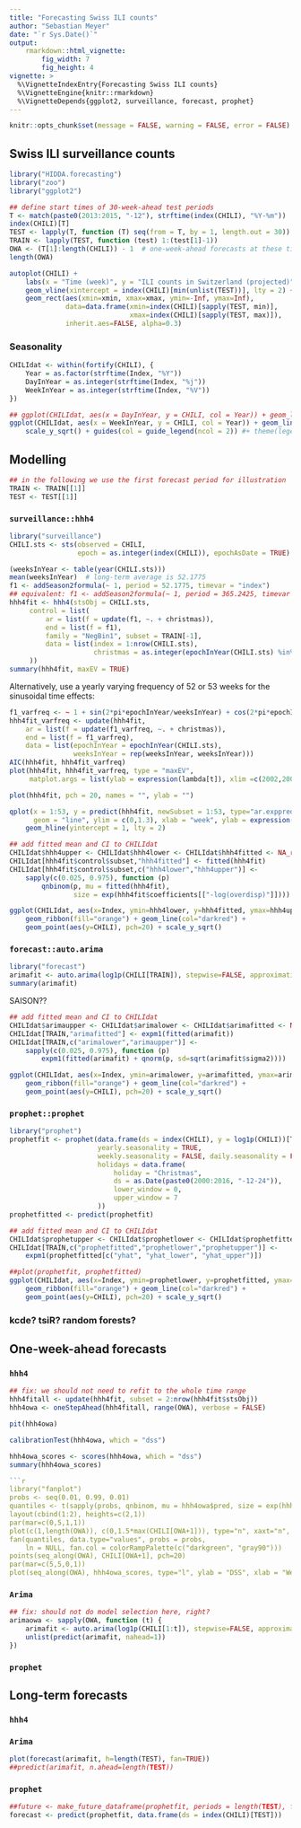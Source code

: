 ```yaml
---
title: "Forecasting Swiss ILI counts"
author: "Sebastian Meyer"
date: "`r Sys.Date()`"
output:
    rmarkdown::html_vignette:
        fig_width: 7
        fig_height: 4
vignette: >
  %\VignetteIndexEntry{Forecasting Swiss ILI counts}
  %\VignetteEngine{knitr::rmarkdown}
  %\VignetteDepends{ggplot2, surveillance, forecast, prophet}
---
```


```r
knitr::opts_chunk$set(message = FALSE, warning = FALSE, error = FALSE)
```


## Swiss ILI surveillance counts

```r
library("HIDDA.forecasting")
library("zoo")
library("ggplot2")

## define start times of 30-week-ahead test periods
T <- match(paste0(2013:2015, "-12"), strftime(index(CHILI), "%Y-%m"))
index(CHILI)[T]
TEST <- lapply(T, function (T) seq(from = T, by = 1, length.out = 30))
TRAIN <- lapply(TEST, function (test) 1:(test[1]-1))
OWA <- (T[1]:length(CHILI)) - 1  # one-week-ahead forecasts at these time points
length(OWA)
```

```r
autoplot(CHILI) +
    labs(x = "Time (week)", y = "ILI counts in Switzerland (projected)") +
    geom_vline(xintercept = index(CHILI)[min(unlist(TEST))], lty = 2) +
    geom_rect(aes(xmin=xmin, xmax=xmax, ymin=-Inf, ymax=Inf),
              data=data.frame(xmin=index(CHILI)[sapply(TEST, min)],
                              xmax=index(CHILI)[sapply(TEST, max)]),
              inherit.aes=FALSE, alpha=0.3)
```


### Seasonality

```r
CHILIdat <- within(fortify(CHILI), {
    Year = as.factor(strftime(Index, "%Y"))
    DayInYear = as.integer(strftime(Index, "%j"))
    WeekInYear = as.integer(strftime(Index, "%V"))
})
```

```r
## ggplot(CHILIdat, aes(x = DayInYear, y = CHILI, col = Year)) + geom_line()
ggplot(CHILIdat, aes(x = WeekInYear, y = CHILI, col = Year)) + geom_line() +
    scale_y_sqrt() + guides(col = guide_legend(ncol = 2)) #+ theme(legend.position = "bottom")
```


## Modelling

```r
## in the following we use the first forecast period for illustration
TRAIN <- TRAIN[[1]]
TEST <- TEST[[1]]
```


### `surveillance::hhh4`

```r
library("surveillance")
CHILI.sts <- sts(observed = CHILI,
                 epoch = as.integer(index(CHILI)), epochAsDate = TRUE)
```

```r
(weeksInYear <- table(year(CHILI.sts)))
mean(weeksInYear)  # long-term average is 52.1775
f1 <- addSeason2formula(~ 1, period = 52.1775, timevar = "index")
## equivalent: f1 <- addSeason2formula(~ 1, period = 365.2425, timevar = "t")
hhh4fit <- hhh4(stsObj = CHILI.sts,
     control = list(
         ar = list(f = update(f1, ~. + christmas)),
         end = list(f = f1),
         family = "NegBin1", subset = TRAIN[-1],
         data = list(index = 1:nrow(CHILI.sts),
                     christmas = as.integer(epochInYear(CHILI.sts) %in% 52))
     ))
summary(hhh4fit, maxEV = TRUE)
```

Alternatively, use a yearly varying frequency of 52 or 53 weeks for
the sinusoidal time effects:

```r
f1_varfreq <- ~ 1 + sin(2*pi*epochInYear/weeksInYear) + cos(2*pi*epochInYear/weeksInYear)
hhh4fit_varfreq <- update(hhh4fit,
    ar = list(f = update(f1_varfreq, ~. + christmas)),
    end = list(f = f1_varfreq),
    data = list(epochInYear = epochInYear(CHILI.sts),
                weeksInYear = rep(weeksInYear, weeksInYear)))
AIC(hhh4fit, hhh4fit_varfreq)
plot(hhh4fit, hhh4fit_varfreq, type = "maxEV",
     matplot.args = list(ylab = expression(lambda[t]), xlim =c(2002,2007)))
```

```r
plot(hhh4fit, pch = 20, names = "", ylab = "")
```

```r
qplot(x = 1:53, y = predict(hhh4fit, newSubset = 1:53, type="ar.exppred"),
      geom = "line", ylim = c(0,1.3), xlab = "week", ylab = expression(lambda[t])) +
    geom_hline(yintercept = 1, lty = 2)
```

```r
## add fitted mean and CI to CHILIdat
CHILIdat$hhh4upper <- CHILIdat$hhh4lower <- CHILIdat$hhh4fitted <- NA_real_
CHILIdat[hhh4fit$control$subset,"hhh4fitted"] <- fitted(hhh4fit)
CHILIdat[hhh4fit$control$subset,c("hhh4lower","hhh4upper")] <-
    sapply(c(0.025, 0.975), function (p)
        qnbinom(p, mu = fitted(hhh4fit),
                size = exp(hhh4fit$coefficients[["-log(overdisp)"]])))
```

```r
ggplot(CHILIdat, aes(x=Index, ymin=hhh4lower, y=hhh4fitted, ymax=hhh4upper)) +
    geom_ribbon(fill="orange") + geom_line(col="darkred") +
    geom_point(aes(y=CHILI), pch=20) + scale_y_sqrt()
```


### `forecast::auto.arima`

```r
library("forecast")
arimafit <- auto.arima(log1p(CHILI[TRAIN]), stepwise=FALSE, approximation=FALSE)
summary(arimafit)
```

SAISON??


```r
## add fitted mean and CI to CHILIdat
CHILIdat$arimaupper <- CHILIdat$arimalower <- CHILIdat$arimafitted <- NA_real_
CHILIdat[TRAIN,"arimafitted"] <- expm1(fitted(arimafit))
CHILIdat[TRAIN,c("arimalower","arimaupper")] <-
    sapply(c(0.025, 0.975), function (p)
        expm1(fitted(arimafit) + qnorm(p, sd=sqrt(arimafit$sigma2))))
```

```r
ggplot(CHILIdat, aes(x=Index, ymin=arimalower, y=arimafitted, ymax=arimaupper)) +
    geom_ribbon(fill="orange") + geom_line(col="darkred") +
    geom_point(aes(y=CHILI), pch=20) + scale_y_sqrt()
```


### `prophet::prophet`

```r
library("prophet")
prophetfit <- prophet(data.frame(ds = index(CHILI), y = log1p(CHILI))[TRAIN,],
                      yearly.seasonality = TRUE,
                      weekly.seasonality = FALSE, daily.seasonality = FALSE,
                      holidays = data.frame(
                          holiday = "Christmas",
                          ds = as.Date(paste0(2000:2016, "-12-24")),
                          lower_window = 0,
                          upper_window = 7
                      ))
prophetfitted <- predict(prophetfit)
```

```r
## add fitted mean and CI to CHILIdat
CHILIdat$prophetupper <- CHILIdat$prophetlower <- CHILIdat$prophetfitted <- NA_real_
CHILIdat[TRAIN,c("prophetfitted","prophetlower","prophetupper")] <-
    expm1(prophetfitted[c("yhat", "yhat_lower", "yhat_upper")])
```

```r
##plot(prophetfit, prophetfitted)
ggplot(CHILIdat, aes(x=Index, ymin=prophetlower, y=prophetfitted, ymax=prophetupper)) +
    geom_ribbon(fill="orange") + geom_line(col="darkred") +
    geom_point(aes(y=CHILI), pch=20) + scale_y_sqrt()
```


### kcde? tsiR? random forests?



## One-week-ahead forecasts

### `hhh4`

```r
## fix: we should not need to refit to the whole time range
hhh4fitall <- update(hhh4fit, subset = 2:nrow(hhh4fit$stsObj))
hhh4owa <- oneStepAhead(hhh4fitall, range(OWA), verbose = FALSE)
```

```r
pit(hhh4owa)
```

```r
calibrationTest(hhh4owa, which = "dss")
```

```r
hhh4owa_scores <- scores(hhh4owa, which = "dss")
summary(hhh4owa_scores)

```r
library("fanplot")
probs <- seq(0.01, 0.99, 0.01)
quantiles <- t(sapply(probs, qnbinom, mu = hhh4owa$pred, size = exp(hhh4owa$psi)))
layout(cbind(1:2), heights=c(2,1))
par(mar=c(0,5,1,1))
plot(c(1,length(OWA)), c(0,1.5*max(CHILI[OWA+1])), type="n", xaxt="n", xlab="", ylab="Counts")
fan(quantiles, data.type="values", probs = probs,
    ln = NULL, fan.col = colorRampPalette(c("darkgreen", "gray90")))
points(seq_along(OWA), CHILI[OWA+1], pch=20)
par(mar=c(5,5,0,1))
plot(seq_along(OWA), hhh4owa_scores, type="l", ylab = "DSS", xlab = "Week")
```


### `Arima`

```r
## fix: should not do model selection here, right?
arimaowa <- sapply(OWA, function (t) {
    arimafit <- auto.arima(log1p(CHILI[1:t]), stepwise=FALSE, approximation=FALSE)
    unlist(predict(arimafit, nahead=1))
})
```


### `prophet`



## Long-term forecasts


### `hhh4`



### `Arima`

```r
plot(forecast(arimafit, h=length(TEST), fan=TRUE))
##predict(arimafit, n.ahead=length(TEST))
```


### `prophet`

```r
##future <- make_future_dataframe(prophetfit, periods = length(TEST), freq = "week", include_history = FALSE)
forecast <- predict(prophetfit, data.frame(ds = index(CHILI)[TEST]))
```
